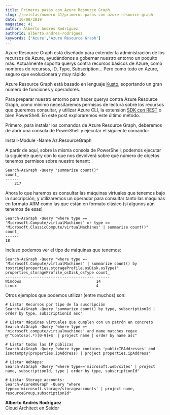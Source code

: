 ```yaml
---
title: Primeros pasos con Azure Resource Graph
slug: /revistas/numero-41/primeros-pasos-con-azure-resource-graph
date: 16/08/2019
magazine: 41
author: Alberto Andrés Rodríguez
authorId: alberto-andres-rodríguez
keywords: ['Azure','Azure Resource Graph']
---
```






​Azure Resource Graph está diseñado para extender la administración de los recursos de Azure, ayudándonos a gobernar nuestro entorno un poquito más. Actualmente soporta querys contra recursos básicos de Azure, como nombres de recursos, ID, Type, Subscription… Pero como todo en Azure, seguro que evolucionará y muy rápido

Azure Resource Graph está basado en lenguaje [Kusto](https://docs.microsoft.com/en-us/azure/data-explorer/data-explorer-overview), soportando un gran número de funciones y operadores.

Para preparar nuestro entorno para hacer querys contra Azure Resource Graph, como mínimo necesitaremos permisos de lectura sobre los recursos que queremos consultar, y utilizar Azure CLI, la extensión [SDK con REST](https://docs.microsoft.com/en-us/dotnet/api/microsoft.azure.management.resourcegraph.resourcegraphclient?view=azure-dotnet) o bien PowerShell. En este post exploraremos este último método.

Primero, para instalar los comandos de Azure Resource Graph, deberemos de abrir una consola de PowerShell y ejecutar el siguiente comando:

Install-Module -Name Az.ResourceGraph

A partir de aquí, sobre la misma consola de PowerShell, podemos ejecutar la siguiente query con lo que nos devolverá sobre qué número de objetos tenemos permisos sobre nuestro tenant:

```
Search-AzGraph -Query "summarize count()"
count_
------
    217
```

Ahora lo que haremos es consultar las máquinas virtuales que tenemos bajo la suscripción, y utilizaremos un operador para consultar tanto las máquinas en formato ARM como las que están en formato clásico (si algunos aún tenemos de esas)

```
Search-AzGraph -Query "where type == 'Microsoft.Compute/virtualMachines' or type == 'Microsoft.ClassicCompute/virtualMachines' | summarize count()"
count_
------
18
```

Incluso podemos ver el tipo de máquinas que tenemos:

```
Search-AzGraph -Query "where type =~ 'Microsoft.Compute/virtualMachines' | summarize count() by tostring(properties.storageProfile.osDisk.osType)"
properties_storageProfile_osDisk_osType count_
--------------------------------------- ------
Windows                                 14
Linux                                   4
```

Otros ejemplos que podemos utilizar (entre muchos) son:

```
# Listar Recursos por tipo de la suscripción
Search-AzGraph -Query "summarize count() by type, subscriptionId | order by type, subscriptionId asc" 

# Listar Máquinas virtuales que cumplen con un patrón en concreto
Search-AzGraph -Query "where type =~ 'microsoft.compute/virtualmachines' and name matches regex @'^Contoso(.*)[0-9]+$' | project name | order by name asc"

# Listar todas las IP públicas
Search-AzGraph -Query "where type contains 'publicIPAddresses' and isnotempty(properties.ipAddress) | project properties.ipAddress"

# Listar WebApps:
Search-AzGraph -Query "where type=='microsoft.web/sites' | project name, subscriptionId, type | order by type, subscriptionId"

# Listar Storage accounts:
Search-AzureRmGraph -Query "where type=='microsoft.storage/storageaccounts' | project name, resourceGroup,subscriptionId"
```

**Alberto Andrés Rodríguez** <br />
Cloud Architect en Seidor 
 
